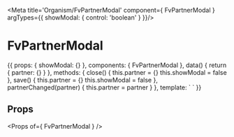 
<Meta title='Organism/FvPartnerModal' component={ FvPartnerModal } argTypes={{
  showModal: { control: 'boolean' }
}}/>

# FvPartnerModal

<Canvas>
<Story name='Common' height='150px' args={{
  showModal: true
}}>{{
  props: {
    showModal: {}
  },
  components: { FvPartnerModal },
  data() {
    return {
      partner: {}
    }
  },
  methods: {
    close() {
      this.partner = {}
      this.showModal = false
    },
    save() {
      this.partner = {}
      this.showModal = false
    },
    partnerChanged(partner) {
      this.partner = partner
    }
  },
  template: `<FvPartnerModal
    :show="showModal"
    :partner="partner"
    @modal:close="close"
    @modal:save="save"
    @partner:changed="partnerChanged"
  >
  </FvPartnerModal>`
}}</Story>
</Canvas>

## Props

<Props of={ FvPartnerModal } />
